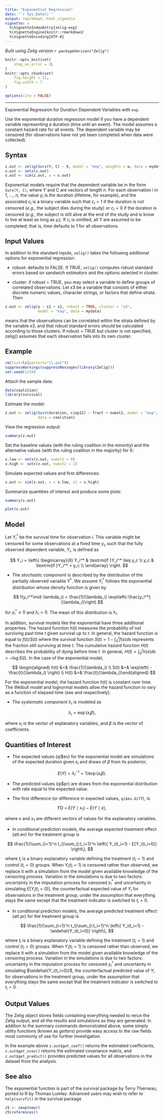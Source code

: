 ```yaml
---
title: "Exponential Regression"
date: "`r Sys.Date()`"
output: rmarkdown::html_vignette
vignette: >
  %\VignetteIndexEntry{zelig-exp}
  %\VignetteEngine{knitr::rmarkdown}
  %\VignetteEncoding{UTF-8}
---
```


*Built using Zelig version `r packageVersion("Zelig")`*

```r
knitr::opts_knit$set(
    stop_on_error = 2L
)
knitr::opts_chunk$set(
    fig.height = 11,
    fig.width = 7
)

options(cite = FALSE)
```
---

Exponential Regression for Duration Dependent Variables with `exp`.

Use the exponential duration regression model if you have a dependent
variable representing a duration (time until an event). The model
assumes a constant hazard rate for all events. The dependent variable
may be censored (for observations have not yet been completed when data
were collected).

Syntax
------

```r
z.out <- zelig(Surv(Y, C) ~ X, model = "exp", weights = w, data = mydata)
x.out <- setx(z.out)
s.out <- sim(z.out, x = x.out)
```

Exponential models require that the dependent variable be in the form
`Surv(Y, C)`, where Y and C are vectors of length $n$. For each
observation $i$ in 1, ..., $n$, the value $y_i$ is the
duration (lifetime, for example), and the associated $c_i$ is a
binary variable such that $c_i = 1$ if the duration is not
censored (*e.g.*, the subject dies during the study) or $c_i = 0$
if the duration is censored (*e.g.*, the subject is still alive at the
end of the study and is know to live at least as long as $y_i$).
If $c_i$ is omitted, all Y are assumed to be completed; that is,
time defaults to 1 for all observations.

Input Values
------

In addition to the standard inputs, `zelig()` takes the following
additional options for exponential regression:

-  robust: defaults to FALSE. If TRUE, `zelig()` computes robust standard
   errors based on sandwich estimators and the options
   selected in cluster.

-  cluster: if robust = TRUE, you may select a variable to define groups
   of correlated observations. Let x3 be a variable that consists of
   either discrete numeric values, character strings, or factors that
   define strata. Then

```r
z.out <- zelig(y ~ x1 + x2, robust = TRUE, cluster = "x3",
               model = "exp", data = mydata)
```

means that the observations can be correlated within the strata
defined by the variable x3, and that robust standard errors should be
calculated according to those clusters. If robust = TRUE but cluster
is not specified, zelig() assumes that each observation falls into
its own cluster.

Example
------

```r
rm(list=ls(pattern="\\.out"))
suppressWarnings(suppressMessages(library(Zelig)))
set.seed(1234)
```

Attach the sample data:

```r
data(coalition)
library(survival)
```

Estimate the model:

```r
z.out <- zelig(Surv(duration, ciep12) ~ fract + numst2, model = "exp",
               data = coalition)
```

View the regression output:

```r
summary(z.out)
```

Set the baseline values (with the ruling coalition in the minority) and
the alternative values (with the ruling coalition in the majority) for
X:

```r
x.low <- setx(z.out, numst2 = 0)
x.high <- setx(z.out, numst2 = 1)
```

Simulate expected values and first differences:

```r
s.out <- sim(z.out, x = x.low, x1 = x.high)
```

Summarize quantities of interest and produce some plots:

```r
summary(s.out)
```

```r
plot(s.out)
```

Model
------

Let $Y_i^*$ be the survival time for observation $i$. This
variable might be censored for some observations at a fixed time
$y_c$ such that the fully observed dependent variable,
$Y_i$, is defined as

$$
    Y_i = \left\{ \begin{array}{ll}
        Y_i^* & \textrm{if }Y_i^* \leq y_c \\
         y_c & \textrm{if }Y_i^* > y_c \\
       \end{array} \right.
$$

-  The *stochastic component* is described by the distribution of the
   partially observed variable $Y^*$. We assume $Y_i^*$
   follows the exponential distribution whose density function is given
   by

$$
    f(y_i^*\mid \lambda_i) = \frac{1}{\lambda_i} \exp\left(-\frac{y_i^*}{\lambda_i}\right)
$$

   for $y_i^*\ge 0$ and $\lambda_i>0$. The mean of this
   distribution is $\lambda_i$.

   In addition, survival models like the exponential have three
   additional properties. The hazard function $h(t)$ measures the
   probability of not surviving past time $t$ given survival up to
   $t$. In general, the hazard function is equal to
   $f(t)/S(t)$ where the survival function
   $S(t) = 1 - \int_{0}^t f(s) ds$ represents the fraction still
   surviving at time $t$. The cumulative hazard function
   $H(t)$ describes the probability of dying before time
   $t$. In general,
   $H(t)= \int_{0}^{t} h(s) ds = -\log S(t)$. In the case of the
   exponential model,


$$
    \begin{aligned}
        h(t) &=& \frac{1}{\lambda_i} \\
      S(t) &=& \exp\left( -\frac{t}{\lambda_i} \right) \\
      H(t) &=& \frac{t}{\lambda_i}\end{aligned}
$$

   For the exponential model, the hazard function $h(t)$ is
   constant over time. The Weibull model and lognormal models allow the
   hazard function to vary as a function of elapsed time (see and
   respectively).

-  The *systematic component* $\lambda_i$ is modeled as


$$
    \lambda_i = \exp(x_i \beta),
$$

   where $x_i$ is the vector of explanatory variables, and
   $\beta$ is the vector of coefficients.

Quantities of Interest
------

-  The expected values (qi$ev) for the exponential model are simulations
   of the expected duration given $x_i$ and draws of $\beta$
   from its posterior,


$$
    E(Y) = \lambda_i^{-1} = 1/\exp(x_i \beta).
$$

-  The predicted values (qi$pr) are draws from the exponential
   distribution with rate equal to the expected value.

-  The first difference (or difference in expected values, `qi$ev.diff`),
   is


$$
    \textrm{FD} \; = \; E(Y \mid x_1) - E(Y \mid x),
$$

   where $x$ and $x_1$ are different vectors of values for
   the explanatory variables.

-  In conditional prediction models, the average expected treatment
   effect (att.ev) for the treatment group is


$$
    \frac{1}{\sum_{i=1}^n t_i}\sum_{i:t_i=1}^n \left\{ Y_i(t_i=1) - E[Y_i(t_i=0)]
        \right\},
$$

   where $t_i$ is a binary explanatory variable defining the
   treatment ($t_i=1$) and control ($t_i=0$) groups. When
   $Y_i(t_i=1)$ is censored rather than observed, we replace it
   with a simulation from the model given available knowledge of the
   censoring process. Variation in the simulations is due to two
   factors: uncertainty in the imputation process for censored
   $y_i^*$ and uncertainty in simulating $E[Y_i(t_i=0)]$,
   the counterfactual expected value of $Y_i$ for observations in
   the treatment group, under the assumption that everything stays the
   same except that the treatment indicator is switched to
   $t_i=0$.

-  In conditional prediction models, the average predicted treatment
   effect (att.pr) for the treatment group is


$$
    \frac{1}{\sum_{i=1}^n t_i}\sum_{i:t_i=1}^n \left\{ Y_i(t_i=1) -
        \widehat{Y_i(t_i=0)} \right\},
$$

   where $t_i$ is a binary explanatory variable defining the
   treatment ($t_i=1$) and control ($t_i=0$) groups. When
   $Y_i(t_i=1)$ is censored rather than observed, we replace it
   with a simulation from the model given available knowledge of the
   censoring process. Variation in the simulations is due to two
   factors: uncertainty in the imputation process for censored
   $y_i^*$ and uncertainty in simulating
   $\widehat{Y_i(t_i=0)}$, the counterfactual predicted value of
   $Y_i$ for observations in the treatment group, under the
   assumption that everything stays the same except that the treatment
   indicator is switched to $t_i=0$.

Output Values
------

The Zelig object stores fields containing everything needed to
rerun the Zelig output, and all the results and simulations as they are generated.
In addition to the summary commands demonstrated above, some simply utility
functions (known as *getters*) provide easy access to the raw fields most
commonly of use for further investigation.

In the example above `z.out$get_coef()` returns the estimated coefficients, `z.out$get_vcov()` returns the estimated covariance matrix, and `z.out$get_predict()` provides predicted values for all observations in the dataset from the analysis.

See also
------

The exponential function is part of the survival package by Terry
Therneau, ported to R by Thomas Lumley. Advanced users may wish to refer
to `help(survfit)` in the survival package

```r
z5 <- zexp$new()
z5$references()
```
